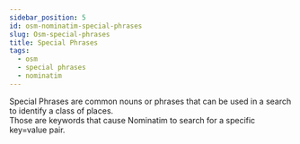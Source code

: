 ```yaml
---
sidebar_position: 5
id: osm-nominatim-special-phrases
slug: Osm-special-phrases
title: Special Phrases
tags:
  - osm
  - special phrases
  - nominatim
---
```



Special Phrases are common nouns or phrases that can be used in a search to identify a class of places. <br />
Those are keywords that cause Nominatim to search for a specific key=value pair.

<DataGridSpeicalPhrases></DataGridSpeicalPhrases>